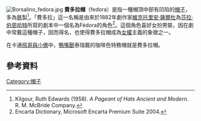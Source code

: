 [[File:Borsalino_fedora.jpg|thumb]]
'''費多拉帽'''（fedora）是指一種帽頂中部有凹陷的[[帽子|帽子]]，多為[[氈|氈]]製<ref name="Kilgour">Kilgour, Ruth Edwards (1958). ''A Pageant of Hats Ancient and Modern''. R. M. McBride Company.</ref>。「費多拉」這一名稱是由來於1882年劇作家[[維克托里安·薩爾杜|維克托里安·薩爾杜]]為[[莎拉·伯恩哈特|莎拉·伯恩哈特]]所寫的劇本中一個名為Fédora的角色<ref>Encarta Dictionary, Microsoft Encarta Premium Suite 2004.</ref>。這個角色喜好女扮男裝，因在劇中常戴這種帽子，因而得名，也使得費多拉帽成為[[女權|女權]]主義的象徵之一。

在卡通[[飛哥與小佛|飛哥與小佛]]中，[[鴨嘴獸|鴨嘴獸]]泰瑞戴的咖啡色特務帽就是費多拉帽。

==參考資料==
{{reflist}}
{{Commonscat|Borsalino|費多拉帽}}
{{normdaten}}
[[Category:帽子|Category:帽子]]
{{服饰小作品}}